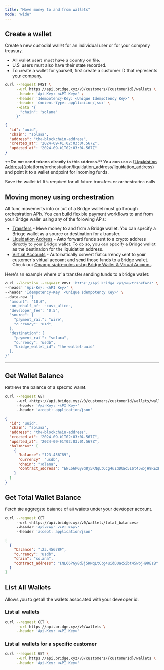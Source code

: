 ```yaml
---
title: "Move money to and from wallets"
mode: "wide"
---
```


## **Create a wallet**

Create a new custodial wallet for an individual user or for your company treasury.

- All wallet users must have a country on file.
- U.S. users must also have their state recorded.
- To create a wallet for yourself, first create a customer ID that represents your company.

```bash Request
curl --request POST \
     --url https://api.bridge.xyz/v0/customers/{customerId}/wallets \
     --header 'Api-Key: <API Key>' \
     --header 'Idempotency-Key: <Unique Idempotency Key>' \
     --header 'Content-Type: application/json' \
     --data '{
       "chain": "solana"
     }'
```

```json Response
{
  "id": "uuid",
  "chain": "solana",
  "address": "the-blockchain-address",
  "created_at": "2024-09-01T02:03:04.567Z",
  "updated_at": "2024-09-01T02:03:04.567Z"
}
```

<Warning>
  **Do not send tokens directly to this address.** You can use a [<u>Liquidation Address</u>](/platform/orchestration/liquidation_address/liquidation_address) and point it to a wallet endpoint for incoming funds.
</Warning>

Save the wallet id. It’s required for all future transfers or orchestration calls.

## **Moving money using orchestration**

All fund movements into or out of a Bridge wallet must go through orchestration APIs. You can build flexible payment workflows to and from your Bridge wallet using any of the following APIs:

- [<u>Transfers</u>](/platform/orchestration/transfers/transfer) - Move money to and from a Bridge wallet. You can specify a Bridge wallet as a source or destination for a transfer.
- [<u>Liquidation Address</u>](/platform/orchestration/liquidation_address/liquidation_address) - Auto forward funds sent to a crypto address directly to your Bridge wallet. To do so, you can specify a Bridge wallet as the destination for the liquidation address.
- [<u>Virtual Accounts</u>](/platform/orchestration/virtual_accounts/virtual-account) - Automatically convert fiat currency sent to your customer's virtual account and send those funds to a Bridge wallet. Check out [<u>Onramp stablecoins using Bridge Wallet & Virtual Account</u>](/get-started/guides/wallets/onramp).

Here's an example where of a transfer sending funds to a bridge wallet:

```bash Request expandable
curl --location --request POST 'https://api.bridge.xyz/v0/transfers' \
--header 'Api-Key: <API Key>' \
--header 'Idempotency-Key: <Unique Idempotency Key>' \
--data-raw '{
  "amount": "10.0",
  "on_behalf_of": "cust_alice",
  "developer_fee": "0.5",
  "source": {
    "payment_rail": "wire",
    "currency": "usd",
  },
  "destination": {
    "payment_rail": "solana",
    "currency": "usdb",
    "bridge_wallet_id": "the-wallet-uuid"
  },
}'
```

---

## **Get Wallet Balance**

Retrieve the balance of a specific wallet.

```bash Request expandable
curl --request GET  
     --url <https://api.bridge.xyz/v0/customers/customerId/wallets/walletId>  
     --header 'Api-Key: <API Key>'  
     --header 'accept: application/json'
```

```json Response
{  
  "id": "uuid",  
  "chain": "solana",  
  "address": "the-blockchain-address",  
  "created_at": "2024-09-01T02:03:04.567Z",  
  "updated_at": "2024-09-01T02:03:04.567Z",  
  "balances": [  
    {
      "balance": "123.456789",
      "currency": "usdb",  
      "chain": "solana",
      "contract_address": "ENL66PGy8d8j5KNqLtCcg4uidDUac5ibt45wbjH9REzB",  
    }  
  ]  
}
```

## **Get Total Wallet Balance**

Fetch the aggregate balance of all wallets under your developer account.

```bash Request
curl --request GET  
     --url <https://api.bridge.xyz/v0/wallets/total_balances>  
     --header 'Api-Key: <API Key>'  
     --header 'accept: application/json'
```

```json Response
[  
  {  
    "balance": "123.456789",
    "currency": "usdb",  
    "chain": "solana",
    "contract_address": "ENL66PGy8d8j5KNqLtCcg4uidDUac5ibt45wbjH9REzB"
  }  
]
```

## **List All Wallets**

Allows you to get all the wallets associated with your developer id.

### **List all** **wallets**

```bash
curl --request GET \
     --url https://api.bridge.xyz/v0/wallets \
     --header 'Api-Key: <API Key>'
```

### **List all wallets for a specific customer**

```bash
curl --request GET \
     --url https://api.bridge.xyz/v0/customers/{customerId}/wallets \
     --header 'Api-Key: <API Key>'
```